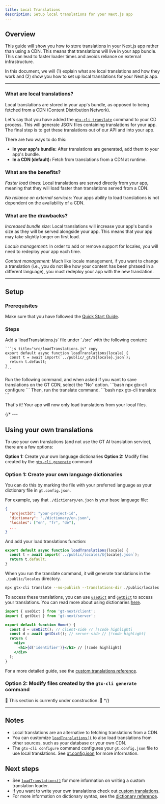 ```yaml
---
title: Local Translations
description: Setup local translations for your Next.js app
---
```


## Overview

This guide will show you how to store translations in your Next.js app rather than using a CDN.
This means that translations will live in your app bundle.
This can lead to faster loader times and avoids reliance on external infrastructure.

In this document, we will (1) explain what are local translations and how they work and
(2) show you how to set up local translations for your Next.js app.

---

### What are local translations?

Local translations are stored in your app's bundle, as opposed to being fetched from a CDN (Content Distribution Network).

Let's say that you have added the [`gtx-cli translate`](/docs/cli/translate) command to your CD process.
This will generate JSON files containing translations for your app.
The final step is to get these translations out of our API and into your app.

There are two ways to do this:
 * **In your app's bundle:** After translations are generated, add them to your app's bundle.
 * **In a CDN (default):** Fetch from translations from a CDN at runtime.

### What are the benefits?

*Faster load times:* Local translations are served directly from your app,
meaning that they will load faster than translations served from a CDN.

*No reliance on external services:* Your apps ability to load translations is not dependent on the availability of a CDN.

### What are the drawbacks?

*Increased bundle size:* Local translations will increase your app's bundle size as they will be served alongside your app.
This means that your app may take slightly longer on first load.

*Locale management:* In order to add or remove support for locales, you will need to redeploy your app each time.

*Content management:* Much like locale management, if you want to change a translation (i.e., you do not like how your content has been phrased in a different language),
you must redeploy your app with the new translation.

---

## Setup

### Prerequisites

Make sure that you have followed the [Quick Start Guide](/docs/next/tutorials/quickstart).

### Steps

<Steps>
  <Step>
    Add a `loadTranslations.js` file under `./src` with the following content:

    ```js title="src/loadTranslations.js" copy
    export default async function loadTranslations(locale) {
      const t = await import(`../public/_gt/${locale}.json`);
      return t.default;
    }
    ```
  </Step>

  <Step>
    Run the following command, and when asked if you want to save translations on the GT CDN, select the "No" option.
    ```bash
    npx gtx-cli configure
    ```
    Then, run the translate command.
    ```bash
    npx gtx-cli translate
    ```
  </Step>
</Steps>

That's it! Your app will now only load translations from your local files.

{/* ---

## Using your own translations

To use your own translations (and not use the GT AI translation service), there are a few options:

**Option 1:** Create your own language dictionaries
**Option 2:** Modify files created by the [`gtx-cli generate`](/docs/cli/generate) command

### Option 1: Create your own language dictionaries

You can do this by marking the file with your preferred language as your dictionary file in `gt.config.json`.

For example, say that `./dictionary/en.json` is your base language file:
```json title="gt.config.json" copy
{
  "projectId": "your-project-id",
  "dictionary": "./dictionary/en.json",
  "locales": ["en", "fr", "de"],
  ...
}
```

And add your load translations function:
```js title="src/loadTranslations.js" copy
export default async function loadTranslations(locale) {
  const t = await import(`../public/locales/${locale}.json`);
  return t.default;
}
```

When you run the translate command, it will generate translations in the `./public/locales` directory.
```bash
npx gtx-cli translate --no-publish --translations-dir ./public/locales --dictionary ./dictionary/en.json
```

To access these translations, you can use [`useDict`](/docs/nest/api/dictionary/useDict) and [`getDict`](/docs/nest/api/dictionary/getDict) to access your translations.
You can read more about using dictionaries [here](/docs/next/reference/dictionary-reference).

```jsx title="pages/index.jsx" copy
import { useDict } from 'gt-next/client';
import { getDict } from 'gt-next/server';

export default function Home() {
  const d = useDict(); // client-side // [!code highlight]
  const d = await getDict(); // server-side // [!code highlight]
  return (
    <div>
      <h1>{d('identifier')}</h1> // [!code highlight]
    </div>
  );
}
```

For a more detailed guide, see the [custom translations reference](/docs/next/reference/dictionary-reference).


### Option 2: Modify files created by the `gtx-cli generate` command

🚧 This section is currently under construction. 🚧 */}


---


## Notes
 * Local translations are an alternative to fetching translations from a CDN.
 * You can customize [`loadTranslations()`](/docs/next/api/config/load-translations) to also load translations from other sources, such as your database or your own CDN.
 * The `gtx-cli configure` command configures your `gt.config.json` file to use local translations. See [gt.config.json](/docs/cli/reference/config) for more information.

## Next steps
 * See [`loadTranslations()`](/docs/next/api/config/load-translations) for more information on writing a custom translation loader.
 * If you want to write your own translations check out [custom translations](/docs/next/reference/stand-alone).
 * For more information on dictionary syntax, see the [dictionary reference](/docs/next/reference/dictionary-reference).